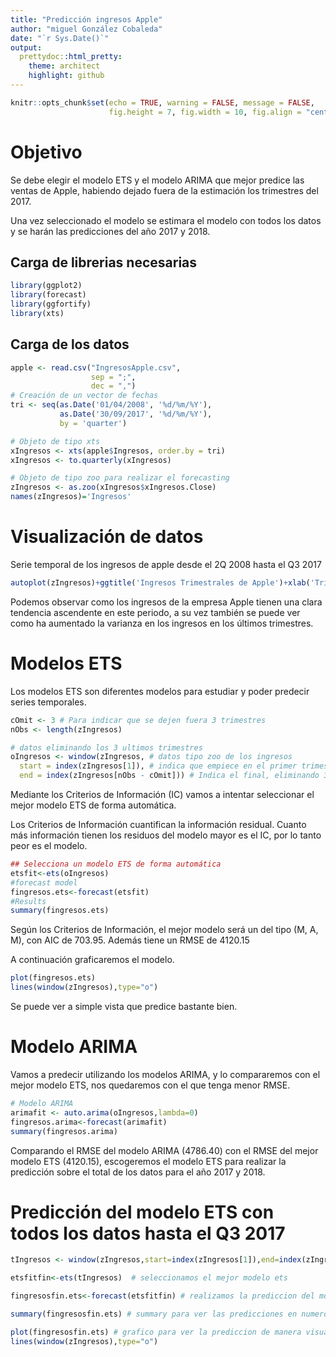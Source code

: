 ---
title: "Predicción ingresos Apple"
author: "miguel González Cobaleda"
date: "`r Sys.Date()`"
output:
  prettydoc::html_pretty:
    theme: architect
    highlight: github
---

```{r setup, include=FALSE}
knitr::opts_chunk$set(echo = TRUE, warning = FALSE, message = FALSE, 
                      fig.height = 7, fig.width = 10, fig.align = "center")
```

# Objetivo

Se debe elegir el modelo ETS y el modelo ARIMA que mejor predice las ventas de Apple, habiendo dejado fuera de la estimación los trimestres del 2017.

Una vez seleccionado el modelo se estimara el modelo con todos los datos y se harán las predicciones del año 2017 y 2018.

## Carga de librerias necesarias
```{r librerias}
library(ggplot2)
library(forecast)
library(ggfortify) 
library(xts)
```

## Carga de los datos

```{r carga de datos}
apple <- read.csv("IngresosApple.csv", 
                  sep = ";", 
                  dec = ",")
# Creación de un vector de fechas 
tri <- seq(as.Date('01/04/2008', '%d/%m/%Y'),
           as.Date('30/09/2017', '%d/%m/%Y'),
           by = 'quarter')
```

```{r objeto xts}
# Objeto de tipo xts
xIngresos <- xts(apple$Ingresos, order.by = tri)
xIngresos <- to.quarterly(xIngresos)
```

```{r objeto zoo}
# Objeto de tipo zoo para realizar el forecasting
zIngresos <- as.zoo(xIngresos$xIngresos.Close)
names(zIngresos)='Ingresos'
```

# Visualización de datos

Serie temporal de los ingresos de apple desde el 2Q 2008 hasta el Q3 2017

```{r grafico ingresos}
autoplot(zIngresos)+ggtitle('Ingresos Trimestrales de Apple')+xlab('Trimestres')+ylab('Ingresos')
```

Podemos observar como los ingresos de la empresa Apple tienen una clara tendencia ascendente en este periodo, a su vez también se puede ver como ha aumentado la varianza en los ingresos en los últimos trimestres.

# Modelos ETS

Los modelos ETS son diferentes modelos para estudiar y poder predecir series temporales.

```{r seleccion de los datos de training}
cOmit <- 3 # Para indicar que se dejen fuera 3 trimestres
nObs <- length(zIngresos)

# datos eliminando los 3 ultimos trimestres
oIngresos <- window(zIngresos, # datos tipo zoo de los ingresos
  start = index(zIngresos[1]), # indica que empiece en el primer trimestre
  end = index(zIngresos[nObs - cOmit])) # Indica el final, eliminando 3 trimestres del año 2017

```

Mediante los Criterios de Información (IC) vamos a intentar seleccionar el mejor modelo ETS de forma automática.

Los Criterios de Información cuantifican la información residual. Cuanto más información tienen los residuos del modelo mayor es el IC, por lo tanto peor es el modelo.


```{r}
## Selecciona un modelo ETS de forma automática
etsfit<-ets(oIngresos)
#forecast model
fingresos.ets<-forecast(etsfit)
#Results
summary(fingresos.ets)
```

Según los Criterios de Información, el mejor modelo será un del tipo (M, A, M), con AIC de 703.95. Además tiene un RMSE de 4120.15

A continuación graficaremos el modelo.

```{r}
plot(fingresos.ets)
lines(window(zIngresos),type="o")
```

Se puede ver a simple vista que predice bastante bien.

# Modelo ARIMA

Vamos a predecir utilizando los modelos ARIMA, y lo compararemos con el mejor modelo ETS, nos quedaremos con el que tenga menor RMSE.

```{r}
# Modelo ARIMA 
arimafit <- auto.arima(oIngresos,lambda=0)
fingresos.arima<-forecast(arimafit)
summary(fingresos.arima)
```

Comparando el RMSE del modelo ARIMA (4786.40) con el RMSE del mejor modelo ETS (4120.15), escogeremos el modelo ETS para realizar la predicción sobre el total de los datos para el año 2017 y 2018.

# Predicción del modelo ETS con todos los datos hasta el Q3 2017

```{r}
tIngresos <- window(zIngresos,start=index(zIngresos[1]),end=index(zIngresos[nObs]))  # seleccionamos todos los datos

etsfitfin<-ets(tIngresos)  # seleccionamos el mejor modelo ets

fingresosfin.ets<-forecast(etsfitfin) # realizamos la prediccion del modelo

summary(fingresosfin.ets) # summary para ver las predicciones en numeros

plot(fingresosfin.ets) # grafico para ver la prediccion de manera visual
lines(window(zIngresos),type="o")
```
